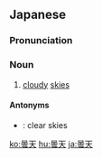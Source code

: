 ==Japanese==
{{ja-kanjitab|どん|てん|yomi=o}}

===Pronunciation===
{{ja-pron|どんてん|y=o}}

===Noun===
{{ja-noun|どんてん}}

# [[cloudy]] [[sky|skies]]

====Antonyms====
* {{ja-r|晴天|せいてん}}: clear skies

[[ko:曇天]]
[[hu:曇天]]
[[ja:曇天]]